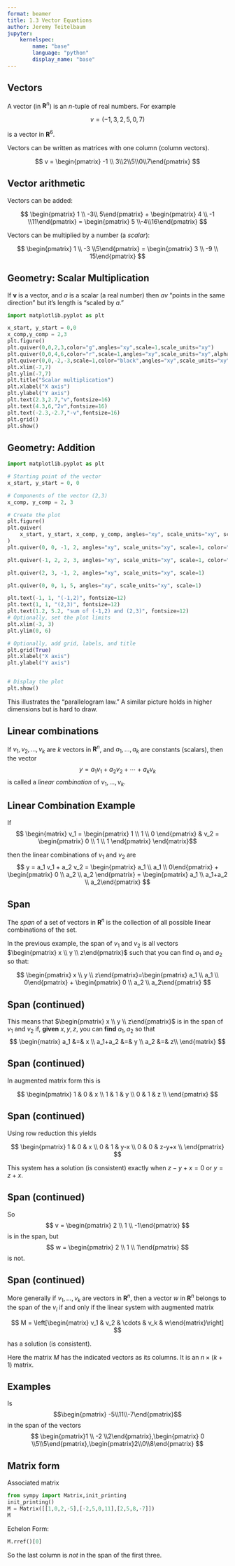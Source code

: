 ```yaml
---
format: beamer
title: 1.3 Vector Equations
author: Jeremy Teitelbaum
jupyter:
    kernelspec:
        name: "base"
        language: "python"
        display_name: "base"
---
```


## Vectors

A vector (in $\mathbf{R}^{n}$) is an $n$-tuple of real numbers.  For example

$$
v = (-1,3,2,5,0,7)
$$

is a vector in $\mathbf{R}^{6}$.

Vectors can be written as matrices with one column (column vectors).

$$
v = \begin{pmatrix} -1 \\ 3\\2\\5\\0\\7\end{pmatrix}
$$

## Vector arithmetic

Vectors can be added:

$$
\begin{pmatrix} 1 \\ -3\\ 5\end{pmatrix} + \begin{pmatrix} 4 \\ -1 \\11\end{pmatrix} = \begin{pmatrix} 5 \\-4\\16\end{pmatrix}
$$

Vectors can be multiplied by a number (a *scalar*):

$$
\begin{pmatrix} 1 \\ -3 \\5\end{pmatrix} = \begin{pmatrix} 3 \\ -9 \\ 15\end{pmatrix}
$$


## Geometry: Scalar Multiplication

If $\mathbf{v}$ is a vector, and $a$ is a scalar (a real number) then $av$ "points in the same direction" but it's length is "scaled by $a$."


```python
import matplotlib.pyplot as plt

x_start, y_start = 0,0
x_comp,y_comp = 2,3
plt.figure()
plt.quiver(0,0,2,3,color="g",angles="xy",scale=1,scale_units="xy")
plt.quiver(0,0,4,6,color="r",scale=1,angles="xy",scale_units="xy",alpha=.5)
plt.quiver(0,0,-2,-3,scale=1,color="black",angles="xy",scale_units="xy",alpha=.5)
plt.xlim(-7,7)
plt.ylim(-7,7)
plt.title("Scalar multiplication")
plt.xlabel("X axis")
plt.ylabel("Y axis")
plt.text(2.3,2.7,"v",fontsize=16)
plt.text(4.3,6,"2v",fontsize=16)
plt.text(-2.3,-2.7,"-v",fontsize=16)
plt.grid()
plt.show()
```


## Geometry: Addition

```python
import matplotlib.pyplot as plt

# Starting point of the vector
x_start, y_start = 0, 0

# Components of the vector (2,3)
x_comp, y_comp = 2, 3

# Create the plot
plt.figure()
plt.quiver(
    x_start, y_start, x_comp, y_comp, angles="xy", scale_units="xy", scale=1, color="r"
)
plt.quiver(0, 0, -1, 2, angles="xy", scale_units="xy", scale=1, color="g")

plt.quiver(-1, 2, 2, 3, angles="xy", scale_units="xy", scale=1, color="r")

plt.quiver(2, 3, -1, 2, angles="xy", scale_units="xy", scale=1)

plt.quiver(0, 0, 1, 5, angles="xy", scale_units="xy", scale=1)

plt.text(-1, 1, "(-1,2)", fontsize=12)
plt.text(1, 1, "(2,3)", fontsize=12)
plt.text(1.2, 5.2, "sum of (-1,2) and (2,3)", fontsize=12)
# Optionally, set the plot limits
plt.xlim(-3, 3)
plt.ylim(0, 6)

# Optionally, add grid, labels, and title
plt.grid(True)
plt.xlabel("X axis")
plt.ylabel("Y axis")


# Display the plot
plt.show()
```

This illustrates the "parallelogram law." A similar picture holds in higher dimensions but is hard to draw.

## Linear combinations

If $v_1,v_2,\ldots, v_k$ are $k$ vectors in $\mathbf{R}^{n}$,
and $a_1,\ldots, a_k$ are constants (scalars),
then the vector
$$
y = a_1v_1+a_2v_2+\cdots +a_k v_k
$$
is called a *linear combination* of $v_1,\ldots, v_k$. 

## Linear Combination Example

If 
$$
\begin{matrix}
v_1 = \begin{pmatrix} 1 \\ 1 \\ 0 \end{pmatrix}
&
v_2 = \begin{pmatrix} 0 \\ 1 \\ 1 \end{pmatrix}
\end{matrix}$$

then the linear combinations of $v_1$ and $v_2$ are
$$
y = a_1 v_1 + a_2 v_2 = \begin{pmatrix} a_1 \\ a_1 \\  0\end{pmatrix} + \begin{pmatrix} 0 \\ a_2 \\ a_2 \end{pmatrix} = \begin{pmatrix} a_1 \\ a_1+a_2 \\ a_2\end{pmatrix}
$$

## Span

The *span* of a set of vectors in $\mathbf{R}^{n}$ is the collection of all possible linear combinations of the set. 

In the previous example, the span of $v_1$ and $v_2$ is all vectors $\begin{pmatrix} x \\ y \\ z\end{pmatrix}$ such that you can find $a_1$ and $a_2$ so that:

$$
\begin{pmatrix} x \\ y \\ z\end{pmatrix}=\begin{pmatrix} a_1 \\ a_1 \\ 0\end{pmatrix} + \begin{pmatrix} 0 \\ a_2 \\ a_2\end{pmatrix}
$$

## Span (continued)

This means that $\begin{pmatrix} x \\ y \\ z\end{pmatrix}$ is in the span of $v_1$ and $v_2$ if, **given** $x,y,z$, you can **find** $a_1,a_2$ so that
$$
\begin{matrix}
a_1 &=& x \\
a_1+a_2 &=& y \\
a_2 &=& z\\
\end{matrix}
$$

## Span (continued)

In augmented matrix form this is

$$
\begin{pmatrix}
1 & 0 & x \\
1 & 1 & y \\
0 & 1 & z \\
\end{pmatrix}
$$

## Span (continued)

Using row reduction this yields

$$
\begin{pmatrix}
1 & 0 & x \\
0 & 1 & y-x \\
0 & 0 & z-y+x \\
\end{pmatrix}
$$

This system has a solution (is consistent) exactly when $z-y+x=0$ or $y=z+x$.

## Span (continued)

So
$$
v = \begin{pmatrix} 2 \\ 1 \\ -1\end{pmatrix}
$$
is in the span, but
$$
w = \begin{pmatrix} 2 \\ 1 \\ 1\end{pmatrix}
$$
is not.

## Span (continued)

More generally if $v_1, \ldots, v_k$ are vectors in $\mathbf{R}^{n}$, then a vector $w$ in $\mathbf{R}^{n}$ belongs to the span of the $v_{i}$ if and only if the linear system with augmented matrix

$$
M = \left[\begin{matrix} v_1 & v_2 & \cdots & v_k & w\end{matrix}\right]
$$

has a solution (is consistent).  

Here the matrix $M$ has the indicated vectors as its columns.  It is an $n\times (k+1)$ matrix. 


## Examples

Is $$\begin{pmatrix} -5\\11\\-7\end{pmatrix}$$
in the span of the vectors
$$
\begin{pmatrix}1 \\ -2 \\2\end{pmatrix},\begin{pmatrix} 0 \\5\\5\end{pmatrix},\begin{pmatrix}2\\0\\8\end{pmatrix}
$$

## Matrix form

Associated matrix

```python
from sympy import Matrix,init_printing
init_printing()
M = Matrix([[1,0,2,-5],[-2,5,0,11],[2,5,8,-7]])
M
```

Echelon Form:
```python
M.rref()[0]
```

So the last column is *not* in the span of the first three.

